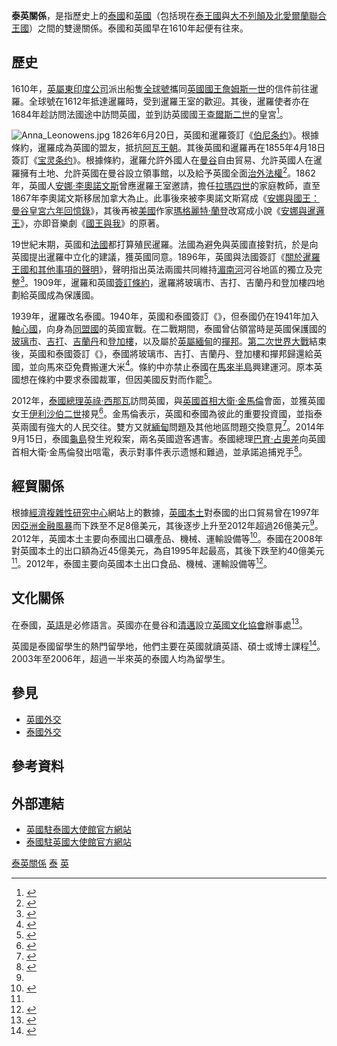 {{NoteTA
|G1=Places
|G2=PP
}}
{{Infobox bilateral relations|泰英|Thailand|United Kingdom|filetype=svg|mission1={{link-en|泰國駐英國大使館|Embassy of Thailand, London}}|mission2=[[英國駐泰國大使館|英國駐泰國大使館]]|envoytitle1={{link-en|泰國駐英國大使列表|List of ambassadors of Thailand to the United Kingdom|大使}}|envoy1=皮萨努·苏瓦纳哈塔|envoytitle2={{link-en|英國駐泰國大使列表|List of ambassadors of the United Kingdom to Thailand|大使}}|envoy2=马克·古丁}}

'''泰英關係'''，是指歷史上的[[泰國歷史|泰國]]和[[英國歷史|英國]]（包括現在[[泰王國|泰王國]]與[[大不列顛及北愛爾蘭聯合王國|大不列顛及北愛爾蘭聯合王國]]）之間的雙邊關係。泰國和英國早在1610年起便有往來。

==歷史==
1610年，[[英屬東印度公司|英屬東印度公司]]派出船隻[[全球號|全球號]]攜同[[英國國王|英國國王]][[詹姆斯一世_(英國)|詹姆斯一世]]的信件前往暹羅。全球號在1612年抵達暹羅時，受到暹羅王室的歡迎。其後，暹羅使者亦在1684年趁訪問法國途中訪問英國，並到訪英國國王[[查爾斯二世|查爾斯二世]]的皇宮<ref>{{cite web|url=https://www.gov.uk/government/world-location-news/forward-into-the-5th-century-of-thailand-uk-relations|title=Forward into the 5th Century of Thailand-UK Relations|date=2015-03-10|accessdate=2015-08-12|publisher=gov.uk|archive-date=2015-10-10|archive-url=https://web.archive.org/web/20151010180129/https://www.gov.uk/government/world-location-news/forward-into-the-5th-century-of-thailand-uk-relations|dead-url=no}}</ref>。

[[File:Anna_Leonowens.jpg|right]]
1826年6月20日，英國和暹羅簽訂《[[伯尼条约|伯尼条约]]》。根據條約，暹羅成為英國的盟友，抵抗[[阿瓦王朝|阿瓦王朝]]。其後英國和暹羅再在1855年4月18日簽訂《[[宝灵条约|宝灵条约]]》。根據條約，暹羅允許外國人在[[曼谷|曼谷]]自由貿易、允許英國人在暹羅擁有土地、允許英國在曼谷設立領事館，以及給予英國全面[[治外法權|治外法權]]<ref name="encycl">{{cite encyclopedia
 |title=Siam 
 |encyclopedia=Encyclopædia Britannica Eleventh Edition 
 |location=London 
 |year=1911 
 |url=http://www.1911encyclopedia.org/Siam 
 |accessdate=2007-04-24 
 |deadurl=yes 
 |archiveurl=https://web.archive.org/web/20070513232626/http://www.1911encyclopedia.org/Siam 
 |archivedate=2007-05-13 
}}</ref>。1862年，英國人[[安娜·李奧諾文斯|安娜·李奧諾文斯]]曾應暹羅王室邀請，擔任[[拉瑪四世|拉瑪四世]]的家庭教師，直至1867年李奧諾文斯移居加拿大為止。此事後來被李奧諾文斯寫成《[[安娜與國王：曼谷皇宮六年回憶錄|安娜與國王：曼谷皇宮六年回憶錄]]》，其後再被[[美國|美國]]作家[[瑪格麗特·蘭登|瑪格麗特·蘭登]]改寫成小說《[[安娜與暹邏王|安娜與暹邏王]]》，亦即音樂劇《[[國王與我|國王與我]]》的原著。

19世紀末期，英國和[[法國|法國]]都打算殖民暹羅。法國為避免與英國直接對抗，於是向英國提出暹羅中立化的建議，獲英國同意。1896年，英國與法國簽訂《[[關於暹羅王國和其他事項的聲明|關於暹羅王國和其他事項的聲明]]》，聲明指出英法兩國共同維持[[湄南河|湄南河]]河谷地區的獨立及完整<ref>{{cite web|url=http://www.z9ls.com/cn/show.php?tid=1811|title=淺析近代泰國（暹羅）未淪為殖民地的主要原因|accessdate=2015-08-13|archive-url=https://web.archive.org/web/20160304073100/http://www.z9ls.com/cn/show.php?tid=1811|archive-date=2016-03-04|dead-url=yes}}</ref>。1909年，暹羅和英國[[1909年英國-暹羅條約|簽訂條約]]，暹羅將玻璃市、吉打、吉蘭丹和登加樓四地劃給英國成為保護國。

1939年，暹羅改名泰國。1940年，英國和泰國簽訂《{{link-en|英泰互不侵犯條約|Anglo-Thai Non-Aggression Pact}}》，但泰國仍在1941年加入[[軸心國|軸心國]]，向身為[[同盟國_(第二次世界大戰)|同盟國]]的英國宣戰。在二戰期間，泰國曾佔領當時是英國保護國的[[玻璃市|玻璃市]]、[[吉打|吉打]]、[[吉蘭丹|吉蘭丹]]和[[登加樓|登加樓]]，以及屬於[[英屬緬甸|英屬緬甸]]的[[撣邦|撣邦]]。[[第二次世界大戰|第二次世界大戰]]結束後，英國和泰國簽訂《{{link-en|英泰和平條約|Anglo-Thai Peace Treaty}}》，泰國將玻璃市、吉打、吉蘭丹、登加樓和撣邦歸還給英國，並向馬來亞免費搬運大米<ref>{{cite book |ref=harv |last=Reynolds |first=E. Bruce |year=2005 |title=Thailand's Secret War: OSS, SOE and the Free Thai Underground During World War II |url=https://archive.org/details/thailandssecretw0000reyn |publisher=Cambridge University Press}}</ref>。條約中亦禁止泰國在[[馬來半島|馬來半島]]興建運河。原本英國想在條約中要求泰國裁軍，但因美國反對而作罷<ref>{{cite journal |title=American Policy in Thailand |first=Frank C. |last=Darling |journal=The Western Political Quarterly |volume=15 |issue=1 |year=1962 |pages=93–110 |doi=10.1177/106591296201500107}}</ref>。

2012年，[[泰國總理|泰國總理]][[英祿·西那瓦|英祿·西那瓦]]訪問英國，與[[英國首相|英國首相]][[大衛·金馬倫|大衛·金馬倫]]會面，並獲英國女王[[伊利沙伯二世|伊利沙伯二世]]接見<ref>{{cite web|url=http://www.telegraph.co.uk/news/worldnews/asia/thailand/9670309/Yingluck-Shinawatra-to-meet-Queen-on-Britain-trip.html|title=Yingluck Shinawatra to meet Queen on Britain trip|date=2012-11-11|accessdate=2015-08-13|publisher=The Telegraph|archive-date=2014-02-11|archive-url=https://web.archive.org/web/20140211025943/http://www.telegraph.co.uk/news/worldnews/asia/thailand/9670309/Yingluck-Shinawatra-to-meet-Queen-on-Britain-trip.html|dead-url=no}}</ref>。金馬倫表示，英國和泰國為彼此的重要投資國，並指泰英兩國有強大的人民交往。雙方又就[[緬甸|緬甸]]問題及其他地區問題交換意見<ref>{{cite web|url=https://www.gov.uk/government/speeches/transcript-of-the-prime-ministers-meeting-with-the-thai-prime-minister|title=Transcript of the Prime Minister's meeting with the Thai Prime Minister|publisher=gov.uk|date=2012-11-14|accessdate=2015-08-13|archive-date=2016-03-12|archive-url=https://web.archive.org/web/20160312110839/https://www.gov.uk/government/speeches/transcript-of-the-prime-ministers-meeting-with-the-thai-prime-minister|dead-url=no}}</ref>。2014年9月15日，泰國[[龜島_(泰國)|龜島]]發生兇殺案，兩名英國遊客遇害。泰國總理[[巴育·占奧差|巴育·占奧差]]向英國首相大衛·金馬倫發出唁電，表示對事件表示遗憾和難過，並承諾追捕兇手<ref>{{cite web|url=http://englishnews.thaipbs.or.th/pm-prayuth-sends-condolence-message-pm-david-cameron|title=PM Prayuth sends condolence message to PM David Cameron|publisher=Thai PBS|date=2014-09-20|accessdate=2015-08-13|archive-url=https://web.archive.org/web/20190123070235/http://englishnews.thaipbs.or.th/pm-prayuth-sends-condolence-message-pm-david-cameron/|archive-date=2019-01-23|dead-url=yes}}</ref>。

==經貿關係==
{{Gallery
|title=英泰貿易（1995年至2012年）
|width=300
|height=250
|align=center
|lines=1
|File:产品联合王国出口到泰国 (1995 - 2012).svg|英国本土到泰国的出口貿易<ref name=tradea>{{cite web|author=Alexander Simoes|title=产品联合王国出口到泰国 (1995 - 2012)|url=https://atlas.media.mit.edu/zh/explore/stacked/hs/export/gbr/tha/show/1995.2012/|publisher=Observatory of Economic Complexity|accessdate=2015-08-13}}</ref>
|File:产品泰国出口到联合王国 (1995 - 2012).svg|泰国到英国本土的出口貿易<ref name=tradeb>{{cite web|author=Alexander Simoes|title=产品泰国出口到联合王国 (1995 - 2012)|url=https://atlas.media.mit.edu/zh/explore/stacked/hs/export/tha/gbr/show/1995.2012/|publisher=Observatory of Economic Complexity|accessdate=2015-08-13}}</ref>
}}
根據[[經濟複雜性研究中心|經濟複雜性研究中心]]網站上的數據，[[英國的構成國|英國本土]]對泰國的出口貿易曾在1997年因[[亞洲金融風暴|亞洲金融風暴]]而下跌至不足8億美元，其後逐步上升至2012年超過26億美元<ref name=tradea />。2012年，英國本土主要向泰國出口礦產品、機械、運輸設備等<ref>{{cite web|author=Alexander Simoes|title=产品联合王国出口到泰国 (2012)|url=https://atlas.media.mit.edu/zh/explore/tree_map/hs/export/gbr/tha/show/2012/|publisher=Observatory of Economic Complexity|accessdate=2015-08-13}}</ref>。泰國在2008年對英國本土的出口額為近45億美元，為自1995年起最高，其後下跌至約40億美元<ref name=tradeb />。2012年，泰國主要向英國本土出口食品、機械、運輸設備等<ref>{{cite web|author=Alexander Simoes|title=产品泰国出口到联合王国 (2012)|url=https://atlas.media.mit.edu/zh/explore/tree_map/hs/export/tha/gbr/show/2012/|publisher=Observatory of Economic Complexity|accessdate=2015-08-13}}</ref>。

==文化關係==
在泰國，[[英語|英語]]是必修語言。英國亦在曼谷和[[清邁|清邁]]設立[[英國文化協會|英國文化協會]]辦事處<ref>{{cite web|url=http://www.britishcouncil.or.th/en/about/contact|title=Contact us|publisher=British Council Thailand|accessdate=2015-08-13|archive-date=2015-08-13|archive-url=https://web.archive.org/web/20150813000824/http://www.britishcouncil.or.th/en/about/contact|dead-url=no}}</ref>。

英國是泰國留學生的熱門留學地，他們主要在英國就讀英語、碩士或博士課程<ref name=RUN>{{cite web|url=http://www.runnymedetrust.org/publications/104/183.html|publisher=Runnymede Trust|title=Empowering Individuals & Creating Community – Thai Perspectives on Life in Britain|location=London|first=Jessica|last=Mai Sims|year=2008|accessdate=2010-09-28|archive-date=2011-04-18|archive-url=https://web.archive.org/web/20110418232508/http://www.runnymedetrust.org/publications/104/183.html|dead-url=no}}</ref>。2003年至2006年，超過一半來英的泰國人均為留學生。

== 參見 ==
* [[英國外交|英國外交]]
* [[泰國外交|泰國外交]]

== 參考資料 ==
{{Reflist|2}}
==外部連結==
*[https://www.gov.uk/government/world/thailand 英國駐泰國大使館官方網站] {{Wayback|url=https://www.gov.uk/government/world/thailand |date=20150820010105 }}{{en icon}}{{th icon}}
*[http://www.thaiembassyuk.org.uk/ 泰國駐英國大使館官方網站] {{Wayback|url=http://www.thaiembassyuk.org.uk/ |date=20150811073637 }}{{en icon}}{{th icon}}
{{泰國外交}}
{{英國外交}}
[[Category:泰英關係|]]
[[Category:英國雙邊關係|泰]]
[[Category:泰國雙邊關係|英]]